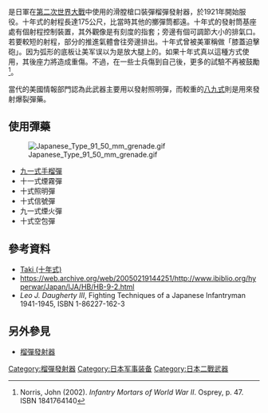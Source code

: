 {{Infobox Weapon
|name= 十年式擲彈筒
|image= Image:Japanese Type 10 grenade discharger.gif
|image_size= 300px
|caption=
|origin= {{JPN-EMP}}
|type= [[榴彈發射器|榴彈發射器]]
|is_ranged=yes
|is_bladed=
|is_explosive=
|is_artillery=yes
|is_vehicle=
|is_UK=
|service= 1921年至1945年
|used_by= {{Army|Empire of Japan}}<br/>{{flagicon image|Flag of the Republic of China Army.svg}} [[國民革命軍|國民革命軍]]
|wars= [[第二次中日戰爭|第二次中日戰爭]]<br/>[[第二次世界大戰|第二次世界大戰]]

|designer=
|design_date=
|manufacturer=
|production_date=1921年至1945年
|number=
|variants=

|weight= 2.6公斤（5.7磅）
|length= 525毫米（20.7英吋）
|part_length= 240 mm（9.5 in）
|width=
|height=
|crew=

|cartridge=
|caliber= 50 mm（1.97 in）
|action=
|rate=
|velocity=
|range=（九一式手榴彈）：65公尺（71碼）
|max_range=（九一式手榴彈）：175公尺（191碼）
|feed=
|sights=

|breech=
|recoil=
|carriage=
|elevation=
|traverse=

|blade_type=
|hilt_type=
|head_type=
|haft_type=

|diameter=
|filling=
|filling_weight=
|detonation=
|yield=
}}

{{nihongo|'''十年式擲彈筒'''|十年式擲弾筒|じゅうねんしきてきだんとう}}是日軍在[[第二次世界大戰|第二次世界大戰]]中使用的滑膛槍口裝彈榴彈發射器，於1921年開始服役。十年式的射程長達175公尺，比當時其他的擲彈筒都遠。十年式的發射筒基座處有個射程控制裝置，其外觀像是有刻度的指套；旁邊有個可調節大小的排氣口。若要較短的射程，部分的推進氣體會往旁邊排出。十年式曾被美軍稱做「膝蓋迫擊砲」。因为弧形的底板让美军误以为是放大腿上的。如果十年式真以這種方式使用，其後座力將造成重傷。不過，在一些士兵傷到自己後，更多的試驗不再被鼓勵<ref name=norr>Norris, John (2002). ''Infantry Mortars of World War II''. Osprey, p. 47. ISBN 1841764140</ref>。

當代的美國情報部門認為此武器主要用以發射照明彈，而較重的[[八九式擲彈筒|八九式]]則是用來發射爆裂彈藥。

==使用彈藥==
[[Image:Japanese_Type_91_50_mm_grenade.gif|left]]
* [[九一式手榴彈|九一式手榴彈]]
* 十一式煙霧彈
* 十式照明彈
* 十式信號彈
* 九一式煙火彈
* 十式空包彈

==參考資料==
<references/>
* [http://www3.plala.or.jp/takihome/grenade.htm#10GD Taki (十年式)]{{Wayback|url=http://www3.plala.or.jp/takihome/grenade.htm#10GD |date=20180807210156 }}
* https://web.archive.org/web/20050219144251/http://www.ibiblio.org/hyperwar/Japan/IJA/HB/HB-9-2.html
* ''Leo J. Daugherty III'', Fighting Techniques of a Japanese Infantryman 1941-1945, ISBN 1-86227-162-3

==另外參見==
{{Commonscat|Type 10 grenade discharger|十年式擲彈筒}}
*[[榴彈發射器|榴彈發射器]]
{{第二次世界大戰日本步兵火器}}
{{北伐至抗戰時期中華民國步兵武器裝備}}
[[Category:榴彈發射器|Category:榴彈發射器]]
[[Category:日本军事装备|Category:日本军事装备]]
[[Category:日本二戰武器|Category:日本二戰武器]]
